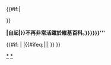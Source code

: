 <div class="center" style="user-select: none; {{{style|width: {{{width|60%}}}; margin: 0 auto; padding: 1rem; border: {{{border|solid 0.125rem gold}}}; background: {{{bgcolor|royalblue}}}; color: {{{fgcolor|white}}}; font-weight: bold; }}}"><!--
--><div style="letter-spacing: {{{spacing|1rem}}}; transform: translateX(calc({{{spacing|1rem}}} /2)); ">{{{title|半退休}}}</div><!--
-->{{#if:{{{1|}}}|<div>{{{1}}}</div>}}
</div>
<div class="center" style="font-weight: bold; ">{{{2|{{{text|&#x3000;此用戶{{#if:{{{date|}}}|自{{{date|}}}起|}}不再非常活躍於維基百科。}}}}}}'''</div><noinclude>
{{Documentation}}</noinclude>{{#if:{{yesno|{{{nocat|<noinclude>yes</noinclude>}}}}}
|<!---->
|{{#ifeq:{{NAMESPACE}}|{{ns:2}}|[[Category:不再活躍於維基百科<noinclude>|*</noinclude>]][[Category:淡出中文维基百科的用户<noinclude>|*</noinclude>]]|<!---->}}
}}